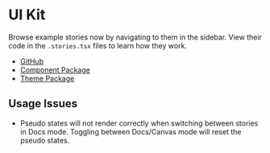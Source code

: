 
<Meta title="Home" />

# UI Kit

Browse example stories now by navigating to them in the sidebar.
View their code in the `.stories.tsx` files to learn how they work.

<ul>
  <li>
    <a href="https://github.com/AdaptiveConsulting/ui-kit-2022" target="_blank">
      GitHub
    </a>
  </li>
  <li>
    <a href="https://www.npmjs.com/package/@ui-kit-2022/components" target="_blank">
      Component Package
    </a>
  </li>
  <li>
    <a href="https://www.npmjs.com/package/@ui-kit-2022/theme" target="_blank">
      Theme Package
    </a>
  </li>
</ul>

## Usage Issues

- Pseudo states will not render correctly when switching between stories in Docs mode. Toggling between Docs/Canvas mode will reset the pseudo states.
